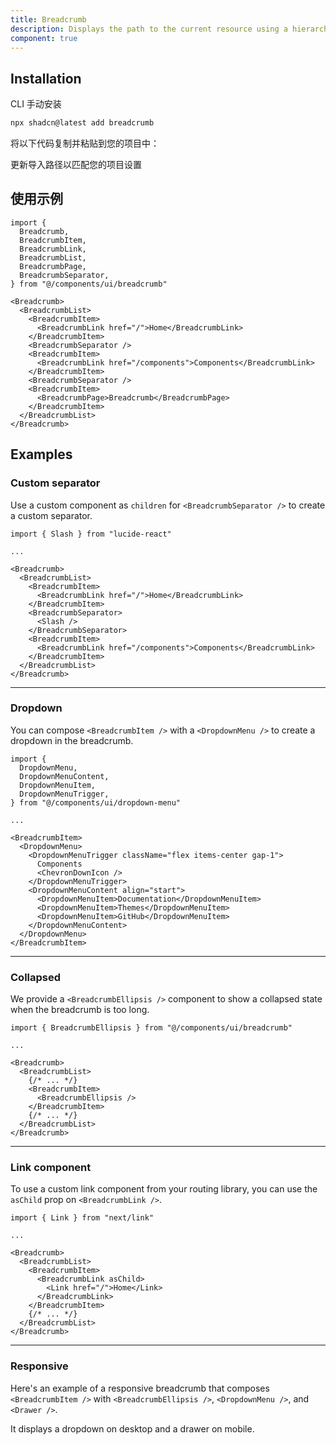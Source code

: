 ```yaml
---
title: Breadcrumb
description: Displays the path to the current resource using a hierarchy of links.
component: true
---
```


<ComponentPreview
  name="breadcrumb-demo"
  className="[&_.preview]:p-2"
  description="A breadcrumb with a collapsible dropdown."
/>

## Installation

<CodeTabs>

<TabsList>
  <TabsTrigger value="cli">CLI</TabsTrigger>
  <TabsTrigger value="manual">手动安装</TabsTrigger>
</TabsList>
<TabsContent value="cli">

```bash
npx shadcn@latest add breadcrumb
```

</TabsContent>

<TabsContent value="manual">

<Steps>

<Step>将以下代码复制并粘贴到您的项目中：</Step>

<ComponentSource name="breadcrumb" />

<Step>更新导入路径以匹配您的项目设置</Step>

</Steps>

</TabsContent>

</CodeTabs>

## 使用示例

```tsx
import {
  Breadcrumb,
  BreadcrumbItem,
  BreadcrumbLink,
  BreadcrumbList,
  BreadcrumbPage,
  BreadcrumbSeparator,
} from "@/components/ui/breadcrumb"
```

```tsx
<Breadcrumb>
  <BreadcrumbList>
    <BreadcrumbItem>
      <BreadcrumbLink href="/">Home</BreadcrumbLink>
    </BreadcrumbItem>
    <BreadcrumbSeparator />
    <BreadcrumbItem>
      <BreadcrumbLink href="/components">Components</BreadcrumbLink>
    </BreadcrumbItem>
    <BreadcrumbSeparator />
    <BreadcrumbItem>
      <BreadcrumbPage>Breadcrumb</BreadcrumbPage>
    </BreadcrumbItem>
  </BreadcrumbList>
</Breadcrumb>
```

## Examples

### Custom separator

Use a custom component as `children` for `<BreadcrumbSeparator />` to create a custom separator.

<ComponentPreview
  name="breadcrumb-separator"
  description="A breadcrumb with a custom separator"
/>

```tsx showLineNumbers {1,10-12}
import { Slash } from "lucide-react"

...

<Breadcrumb>
  <BreadcrumbList>
    <BreadcrumbItem>
      <BreadcrumbLink href="/">Home</BreadcrumbLink>
    </BreadcrumbItem>
    <BreadcrumbSeparator>
      <Slash />
    </BreadcrumbSeparator>
    <BreadcrumbItem>
      <BreadcrumbLink href="/components">Components</BreadcrumbLink>
    </BreadcrumbItem>
  </BreadcrumbList>
</Breadcrumb>
```

---

### Dropdown

You can compose `<BreadcrumbItem />` with a `<DropdownMenu />` to create a dropdown in the breadcrumb.

<ComponentPreview
  name="breadcrumb-dropdown"
  className="[&_.preview]:p-2"
  description="A breadcrumb with a dropdown."
/>

```tsx showLineNumbers {1-6,11-21}
import {
  DropdownMenu,
  DropdownMenuContent,
  DropdownMenuItem,
  DropdownMenuTrigger,
} from "@/components/ui/dropdown-menu"

...

<BreadcrumbItem>
  <DropdownMenu>
    <DropdownMenuTrigger className="flex items-center gap-1">
      Components
      <ChevronDownIcon />
    </DropdownMenuTrigger>
    <DropdownMenuContent align="start">
      <DropdownMenuItem>Documentation</DropdownMenuItem>
      <DropdownMenuItem>Themes</DropdownMenuItem>
      <DropdownMenuItem>GitHub</DropdownMenuItem>
    </DropdownMenuContent>
  </DropdownMenu>
</BreadcrumbItem>
```

---

### Collapsed

We provide a `<BreadcrumbEllipsis />` component to show a collapsed state when the breadcrumb is too long.

<ComponentPreview
  name="breadcrumb-ellipsis"
  className="[&_.preview]:p-2"
  description="A breadcrumb showing a collapsed state."
/>

```tsx showLineNumbers {1,9}
import { BreadcrumbEllipsis } from "@/components/ui/breadcrumb"

...

<Breadcrumb>
  <BreadcrumbList>
    {/* ... */}
    <BreadcrumbItem>
      <BreadcrumbEllipsis />
    </BreadcrumbItem>
    {/* ... */}
  </BreadcrumbList>
</Breadcrumb>
```

---

### Link component

To use a custom link component from your routing library, you can use the `asChild` prop on `<BreadcrumbLink />`.

<ComponentPreview
  name="breadcrumb-link"
  description="A breadcrumb with a custom Link component"
/>

```tsx showLineNumbers {1,8-10}
import { Link } from "next/link"

...

<Breadcrumb>
  <BreadcrumbList>
    <BreadcrumbItem>
      <BreadcrumbLink asChild>
        <Link href="/">Home</Link>
      </BreadcrumbLink>
    </BreadcrumbItem>
    {/* ... */}
  </BreadcrumbList>
</Breadcrumb>
```

---

### Responsive

Here's an example of a responsive breadcrumb that composes `<BreadcrumbItem />` with `<BreadcrumbEllipsis />`, `<DropdownMenu />`, and `<Drawer />`.

It displays a dropdown on desktop and a drawer on mobile.

<ComponentPreview
  name="breadcrumb-responsive"
  className="[&_.preview]:p-2"
  description="A responsive breadcrumb. It displays a dropdown on desktop and a drawer on mobile."
/>
